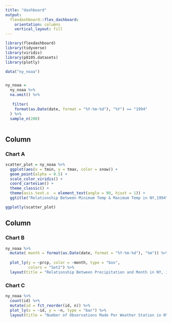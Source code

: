 ```yaml
---
title: "dashboard"
output: 
  flexdashboard::flex_dashboard:
    orientation: columns
    vertical_layout: fill
---
```



```r
library(flexdashboard)
library(tidyverse)
library(viridis)
library(p8105.datasets)
library(plotly)
```

```r
data("ny_noaa")


ny_noaa = 
  ny_noaa %>%
  na.omit() %>%
 
   filter( 
    format(as.Date(date, format = "%Y-%m-%d"), "%Y") == "1994"
  ) %>%
  sample_n(200) 
  
```


Column {data-width=650}
-----------------------------------------------------------------------

### Chart A

```r
scatter_plot = ny_noaa %>% 
  ggplot(aes(x = tmin, y = tmax, color = snow)) +
  geom_point(alpha = 0.5) +
  scale_color_viridis() +
  coord_cartesian() +
  theme_classic() +
  theme(axis.text.x  = element_text(angle = 90, hjust = 1)) +
  ggtitle("Relationship Between Minimum Temp & Maximum Temp in NY,1994")

ggplotly(scatter_plot)
```

Column {data-width=350}
-----------------------------------------------------------------------

### Chart B

```r
ny_noaa %>%
  mutate( month = format(as.Date(date, format = "%Y-%m-%d"), "%m")) %>%
   
  plot_ly(y = ~prcp, color = ~month, type = "box",
          colors = "Set2") %>%
  layout(title = "Relationship Between Precipitation and Month in NY, 1994")
```

### Chart C

```r
ny_noaa %>%
  count(id) %>%
  mutate(id = fct_reorder(id, n)) %>%
  plot_ly(x = ~id, y = ~n, type = "bar") %>%
  layout(title = "Number of Observations Made Per Weather Station in NY")
```